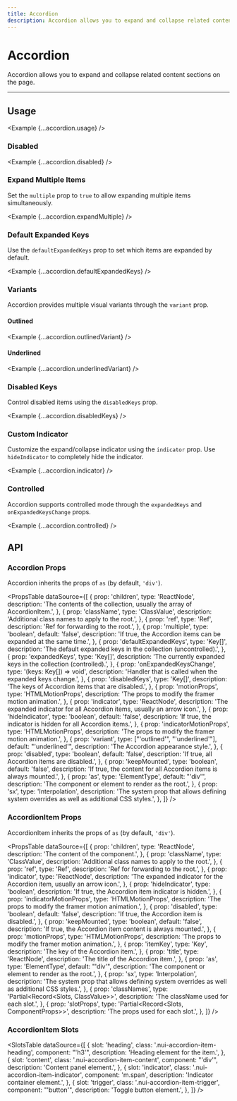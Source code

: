 ```yaml
---
title: Accordion
description: Accordion allows you to expand and collapse related content sections on the page.
---
```



# Accordion

Accordion allows you to expand and collapse related content sections on the page.

<ComponentLinks component='accordion' ariaCompatible />

---

## Usage

<Example {...accordion.usage} />

### Disabled

<Example {...accordion.disabled} />

### Expand Multiple Items

Set the `multiple` prop to `true` to allow expanding multiple items simultaneously.

<Example {...accordion.expandMultiple} />

### Default Expanded Keys

Use the `defaultExpandedKeys` prop to set which items are expanded by default.

<Example {...accordion.defaultExpandedKeys} />

### Variants

Accordion provides multiple visual variants through the `variant` prop.

#### Outlined

<Example {...accordion.outlinedVariant} />

#### Underlined

<Example {...accordion.underlinedVariant} />

### Disabled Keys

Control disabled items using the `disabledKeys` prop.

<Example {...accordion.disabledKeys} />

### Custom Indicator

Customize the expand/collapse indicator using the `indicator` prop. Use `hideIndicator` to completely hide the indicator.

<Example {...accordion.indicator} />

### Controlled

Accordion supports controlled mode through the `expandedKeys` and `onExpandedKeysChange` props.

<Example {...accordion.controlled} />

## API

### Accordion Props

Accordion inherits the props of `as` (by default, `'div'`).

<PropsTable
  dataSource={[
    {
      prop: 'children',
      type: 'ReactNode',
      description:
        'The contents of the collection, usually the array of AccordionItem.',
    },
    {
      prop: 'className',
      type: 'ClassValue',
      description: 'Additional class names to apply to the root.',
    },
    {
      prop: 'ref',
      type: 'Ref',
      description: 'Ref for forwarding to the root.',
    },
    {
      prop: 'multiple',
      type: 'boolean',
      default: 'false',
      description:
        'If true, the Accordion items can be expanded at the same time.',
    },
    {
      prop: 'defaultExpandedKeys',
      type: 'Key[]',
      description:
        'The default expanded keys in the collection (uncontrolled).',
    },
    {
      prop: 'expandedKeys',
      type: 'Key[]',
      description:
        'The currently expanded keys in the collection (controlled).',
    },
    {
      prop: 'onExpandedKeysChange',
      type: '(keys: Key[]) => void',
      description: 'Handler that is called when the expanded keys change.',
    },
    {
      prop: 'disabledKeys',
      type: 'Key[]',
      description: 'The keys of Accordion items that are disabled.',
    },
    {
      prop: 'motionProps',
      type: 'HTMLMotionProps',
      description: 'The props to modify the framer motion animation.',
    },
    {
      prop: 'indicator',
      type: 'ReactNode',
      description:
        'The expanded indicator for all Accordion items, usually an arrow icon.',
    },
    {
      prop: 'hideIndicator',
      type: 'boolean',
      default: 'false',
      description: 'If true, the indicator is hidden for all Accordion items.',
    },
    {
      prop: 'indicatorMotionProps',
      type: 'HTMLMotionProps',
      description: 'The props to modify the framer motion animation.',
    },
    {
      prop: 'variant',
      type: ["'outlined'", "'underlined'"],
      default: "'underlined'",
      description: 'The Accordion appearance style.',
    },
    {
      prop: 'disabled',
      type: 'boolean',
      default: 'false',
      description: 'If true, all Accordion items are disabled.',
    },
    {
      prop: 'keepMounted',
      type: 'boolean',
      default: 'false',
      description:
        'If true, the content for all Accordion items is always mounted.',
    },
    {
      prop: 'as',
      type: 'ElementType',
      default: "'div'",
      description: 'The component or element to render as the root.',
    },
    {
      prop: 'sx',
      type: 'Interpolation',
      description:
        'The system prop that allows defining system overrides as well as additional CSS styles.',
    },
  ]}
/>

### AccordionItem Props

AccordionItem inherits the props of `as` (by default, `'div'`).

<PropsTable
  dataSource={[
    {
      prop: 'children',
      type: 'ReactNode',
      description: 'The content of the component.',
    },
    {
      prop: 'className',
      type: 'ClassValue',
      description: 'Additional class names to apply to the root.',
    },
    {
      prop: 'ref',
      type: 'Ref',
      description: 'Ref for forwarding to the root.',
    },
    {
      prop: 'indicator',
      type: 'ReactNode',
      description:
        'The expanded indicator for the Accordion item, usually an arrow icon.',
    },
    {
      prop: 'hideIndicator',
      type: 'boolean',
      description: 'If true, the Accordion item indicator is hidden.',
    },
    {
      prop: 'indicatorMotionProps',
      type: 'HTMLMotionProps',
      description: 'The props to modify the framer motion animation.',
    },
    {
      prop: 'disabled',
      type: 'boolean',
      default: 'false',
      description: 'If true, the Accordion item is disabled.',
    },
    {
      prop: 'keepMounted',
      type: 'boolean',
      default: 'false',
      description: 'If true, the Accordion item content is always mounted.',
    },
    {
      prop: 'motionProps',
      type: 'HTMLMotionProps',
      description: 'The props to modify the framer motion animation.',
    },
    {
      prop: 'itemKey',
      type: 'Key',
      description: 'The key of the Accordion item.',
    },
    {
      prop: 'title',
      type: 'ReactNode',
      description: 'The title of the Accordion item.',
    },
    {
      prop: 'as',
      type: 'ElementType',
      default: "'div'",
      description: 'The component or element to render as the root.',
    },
    {
      prop: 'sx',
      type: 'Interpolation',
      description:
        'The system prop that allows defining system overrides as well as additional CSS styles.',
    },
    {
      prop: 'classNames',
      type: 'Partial<Record<Slots, ClassValue>>',
      description: 'The className used for each slot.',
    },
    {
      prop: 'slotProps',
      type: 'Partial<Record<Slots, ComponentProps>>',
      description: 'The props used for each slot.',
    },
  ]}
/>

### AccordionItem Slots

<SlotsTable
  dataSource={[
    {
      slot: 'heading',
      class: '.nui-accordion-item-heading',
      component: "'h3'",
      description: 'Heading element for the item.',
    },
    {
      slot: 'content',
      class: '.nui-accordion-item-content',
      component: "'div'",
      description: 'Content panel element.',
    },
    {
      slot: 'indicator',
      class: '.nui-accordion-item-indicator',
      component: 'm.span',
      description: 'Indicator container element.',
    },
    {
      slot: 'trigger',
      class: '.nui-accordion-item-trigger',
      component: "'button'",
      description: 'Toggle button element.',
    },
  ]}
/>
